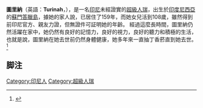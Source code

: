 {{Infobox person
|name        = 圖里納
|image       = 
|caption     =
|birth_name  = Turinah
|birth_date  = {{Birth date|1853|6|7}}（據稱）
|birth_place = [[File:Flag_of_the_Netherlands.svg|25px]] [[荷屬東印度|荷屬東印度]][[印尼|印尼]][[大巽他群島|大巽他群島]][[蘇門答臘島|蘇門答臘島]]
|death_date  =  {{Abbr|{{Death date and age|2012|6|7|1853|6|7}}|據稱}}
|death_place =  {{印尼}}[[大巽他群島|大巽他群島]][[蘇門答臘島|蘇門答臘島]]
|occupation  = 
|death_cause = 
|known_for   = [[人瑞|人瑞]]
|title       =
|residence   = {{印尼}}[[大巽他群島|大巽他群島]][[蘇門答臘島|蘇門答臘島]]
|education   =
|alma mater  =
|nationality = {{印尼}}
|religion    =
|parents     = 
|spouse      = 
|children    = 108歲的養女（2012年）
|relatives  = 
}}
'''圖里納'''（英語：'''Turinah'''，{{bd||據稱1853年6月7日|2012年|6月7日}}），是一名[[印尼|印尼]]未經證實的[[超級人瑞|超級人瑞]]，出生於[[印度尼西亞|印度尼西亞]]的[[蘇門答臘島|蘇門答臘島]]，據她的家人說，已居住了159年，而她女兒活到108歲，雖然得到前印尼官方、親友力證，但無證件可証明她的年齡。
經過這麼長時間，圖里納仍然活躍在家中，她仍然有良好的記憶力，良好的視力，良好的聽力和積極的生活，也就是說，圖里納在她去世前仍然身體健康，她多年來一直抽丁香菸直到她去世。<ref>{{Cite web |url=http://palembang.tribunnews.com/01/06/2010/usia-15-abad-turinah-masih-sehat |title=存档副本 |accessdate=2016-09-15 |archive-date=2016-10-20 |archive-url=https://web.archive.org/web/20161020193736/http://palembang.tribunnews.com/01/06/2010/usia-15-abad-turinah-masih-sehat |dead-url=no }}</ref>

== 脚注 ==
{{Reflist}}

[[Category:印尼人|Category:印尼人]]
[[Category:超級人瑞|Category:超級人瑞]]